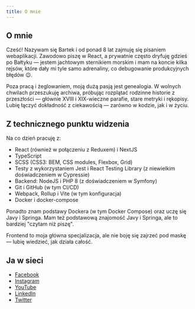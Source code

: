```yaml
---
title: O mnie
---
```


## O mnie

Cześć! Nazywam się Bartek i od ponad 8 lat zajmuję się pisaniem webaplikacji. Zawodowo piszę w React, a prywatnie często dryfuję gdzieś po Bałtyku — jestem jachtowym sternikiem morskim i mam na koncie kilka rejsów, które dały mi tyle samo adrenaliny, co debugowanie produkcyjnych błędów 😉.

Poza pracą i żeglowaniem, moją dużą pasją jest genealogia. W wolnych chwilach przeszukuję archiwa, próbując rozplątać rodzinne historie z przeszłości — głównie XVIII i XIX-wieczne parafie, stare metryki i rękopisy. Lubię łączyć dokładność z ciekawością — zarówno w kodzie, jak i w życiu.

## Z technicznego punktu widzenia

Na co dzień pracuję z:

- React (również w połączeniu z Reduxem) i NextJS
- TypeScript
- SCSS (CSS3: BEM, CSS modules, Flexbox, Grid)
- Testy z wykorzystaniem Jest i React Testing Library (z niewielkim doświadczeniem w Cypressie)
- Backend: NodeJS i PHP 8 (z doświadczeniem w Symfony)
- Git i GitHub (w tym CI/CD)
- Webpack, Rollup i Vite (w tym konfiguracja)
- Docker i docker-compose

Ponadto znam podstawy Dockera (w tym Docker Compose) oraz uczę się Javy i Springa. Mam też podstawową znajomość Javy i Springa, ale to bardziej "czytam niż piszę".

Frontend to moja główna specjalizacja, ale nie boję się zajrzeć pod maskę — lubię wiedzieć, jak działa całość.

## Ja w sieci

- [Facebook](https://www.facebook.com/burtek/)
- [Instagram](https://www.instagram.com/urwanysztag/)
- [YouTube](https://www.youtube.com/@BartoszDotryw)
- [LinkedIn](https://www.linkedin.com/in/bartoszdotryw/)
- [Twitter](https://twitter.com/burtekd)
